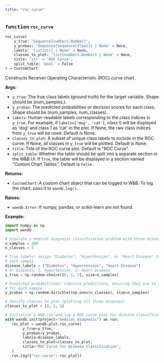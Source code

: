 ```yaml
---
title: "roc_curve"
---
```







### <kbd>function</kbd> `roc_curve`

```python
roc_curve(
    y_true: 'Sequence[numbers.Number]',
    y_probas: 'Sequence[Sequence[float]] | None' = None,
    labels: 'list[str] | None' = None,
    classes_to_plot: 'list[numbers.Number] | None' = None,
    title: 'str' = 'ROC Curve',
    split_table: 'bool' = False
) → CustomChart
```

Constructs Receiver Operating Characteristic (ROC) curve chart. 



**Args:**
 
 - `y_true`:  The true class labels (ground truth)  for the target variable. Shape should be (num_samples,). 
 - `y_probas`:  The predicted probabilities or  decision scores for each class. Shape should be (num_samples, num_classes). 
 - `labels`:  Human-readable labels corresponding to the class  indices in `y_true`. For example, if `labels=['dog', 'cat']`,  class 0 will be displayed as 'dog' and class 1 as 'cat' in the plot.  If None, the raw class indices from `y_true` will be used.  Default is None. 
 - `classes_to_plot`:  A subset of unique class labels  to include in the ROC curve. If None, all classes in `y_true` will  be plotted. Default is None. 
 - `title`:  Title of the ROC curve plot. Default is "ROC Curve". 
 - `split_table`:  Whether the table should be split into a separate  section in the W&B UI. If `True`, the table will be displayed in a  section named "Custom Chart Tables". Default is `False`. 



**Returns:**
 
 - `CustomChart`:  A custom chart object that can be logged to W&B. To log the  chart, pass it to `wandb.log()`. 



**Raises:**
 
 - `wandb.Error`:  If numpy, pandas, or scikit-learn are not found. 



**Example:**
 ```python
import numpy as np
import wandb

# Simulate a medical diagnosis classification problem with three diseases
n_samples = 200
n_classes = 3

# True labels: assign "Diabetes", "Hypertension", or "Heart Disease" to
# each sample
disease_labels = ["Diabetes", "Hypertension", "Heart Disease"]
# 0: Diabetes, 1: Hypertension, 2: Heart Disease
y_true = np.random.choice([0, 1, 2], size=n_samples)

# Predicted probabilities: simulate predictions, ensuring they sum to 1
# for each sample
y_probas = np.random.dirichlet(np.ones(n_classes), size=n_samples)

# Specify classes to plot (plotting all three diseases)
classes_to_plot = [0, 1, 2]

# Initialize a W&B run and log a ROC curve plot for disease classification
with wandb.init(project="medical_diagnosis") as run:
    roc_plot = wandb.plot.roc_curve(
         y_true=y_true,
         y_probas=y_probas,
         labels=disease_labels,
         classes_to_plot=classes_to_plot,
         title="ROC Curve for Disease Classification",
    )
    run.log({"roc-curve": roc_plot})
``` 
